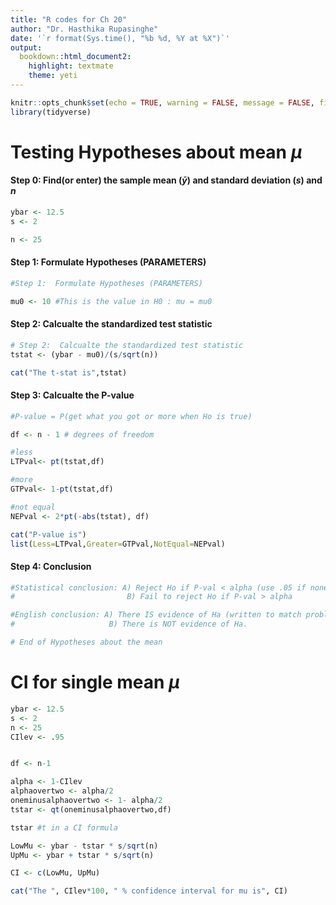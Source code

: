 ```yaml
---
title: "R codes for Ch 20"
author: "Dr. Hasthika Rupasinghe"
date: '`r format(Sys.time(), "%b %d, %Y at %X")`'
output:
  bookdown::html_document2:
    highlight: textmate
    theme: yeti
---
```



```r
knitr::opts_chunk$set(echo = TRUE, warning = FALSE, message = FALSE, fig.align = "center", comment = NA)
library(tidyverse)
```


# Testing Hypotheses about mean $\mu$

#### Step 0:  Find(or enter) the sample mean ($\bar{y}$) and standard deviation ($s$) and $n${-}

```r
ybar <- 12.5
s <- 2

n <- 25
```


#### Step 1:  Formulate Hypotheses (PARAMETERS) {-}

```r
#Step 1:  Formulate Hypotheses (PARAMETERS)

mu0 <- 10 #This is the value in H0 : mu = mu0
```


#### Step 2:  Calcualte the standardized test statistic {-}
```r
# Step 2:  Calcualte the standardized test statistic
tstat <- (ybar - mu0)/(s/sqrt(n))

cat("The t-stat is",tstat)
```

#### Step 3:  Calcualte the P-value {-}

```r
#P-value = P(get what you got or more when Ho is true)

df <- n - 1 # degrees of freedom

#less
LTPval<- pt(tstat,df)

#more
GTPval<- 1-pt(tstat,df)

#not equal
NEPval <- 2*pt(-abs(tstat), df)

cat("P-value is")
list(Less=LTPval,Greater=GTPval,NotEqual=NEPval)

```

#### Step 4: Conclusion {-}
```r
#Statistical conclusion: A) Reject Ho if P-val < alpha (use .05 if none given)
#                         B) Fail to reject Ho if P-val > alpha

#English conclusion: A) There IS evidence of Ha (written to match problem)
#                     B) There is NOT evidence of Ha.

# End of Hypotheses about the mean
```


# CI for single mean $\mu$

```r
ybar <- 12.5
s <- 2
n <- 25
CIlev <- .95


df <- n-1

alpha <- 1-CIlev
alphaovertwo <- alpha/2
oneminusalphaovertwo <- 1- alpha/2
tstar <- qt(oneminusalphaovertwo,df)

tstar #t in a CI formula

LowMu <- ybar - tstar * s/sqrt(n)
UpMu <- ybar + tstar * s/sqrt(n)

CI <- c(LowMu, UpMu)

cat("The ", CIlev*100, " % confidence interval for mu is", CI)
```

